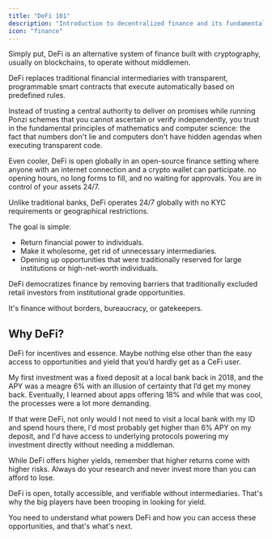 ```yaml
---
title: "DeFi 101"
description: "Introduction to decentralized finance and its fundamental principles"
icon: "finance"
---
```


Simply put, DeFi is an alternative system of finance built with cryptography, usually on blockchains, to operate without middlemen.

<Info>DeFi replaces traditional financial intermediaries with transparent, programmable smart contracts that execute automatically based on predefined rules.</Info>

Instead of trusting a central authority to deliver on promises while running Ponzi schemes that you cannot ascertain or verify independently, you trust in the fundamental principles of mathematics and computer science:  the fact that numbers don't lie and computers don't have hidden agendas when executing transparent code. 

Even cooler, DeFi is open globally in an open-source finance setting where anyone with an internet connection and a crypto wallet can participate.  no opening hours, no long forms to fill, and no waiting for approvals. You are in control of your assets 24/7.

<Tip>Unlike traditional banks, DeFi operates 24/7 globally with no KYC requirements or geographical restrictions.</Tip>

The goal is simple: 

- Return financial power to individuals.
- Make it wholesome, get rid of unnecessary intermediaries.
- Opening up opportunities that were traditionally reserved for large institutions or high-net-worth individuals.

<Check>DeFi democratizes finance by removing barriers that traditionally excluded retail investors from institutional grade opportunities.</Check>

It's finance without borders, bureaucracy, or gatekeepers.

## Why DeFi?

DeFi for incentives and essence. Maybe nothing else other than the easy access to opportunities and yield that you’d hardly get as a CeFi user.

My first investment was a fixed deposit at a local bank back in 2018, and the APY was a meagre 6% with an illusion of certainty that I’d get my money back. Eventually, I learned about apps offering 18%  and while that was cool, the processes were a lot more demanding.

If that were DeFi, not only would I not need to visit a local bank with my ID and spend hours there, I'd most probably get higher than 6% APY on my deposit, and I'd have access to underlying protocols powering my investment directly without needing a middleman.

<Warning>While DeFi offers higher yields, remember that higher returns come with higher risks. Always do your research and never invest more than you can afford to lose.</Warning>

DeFi is open, totally accessible, and verifiable without intermediaries. That's why the big players have been trooping in looking for yield.

You need to understand what powers DeFi and how you can access these opportunities, and that's what's next.